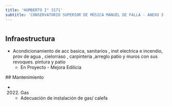 ```yaml
---
title: 'HUMBERTO I° 3171'
subtitle: 'CONSERVATORIO SUPERIOR DE MÚSICA MANUEL DE FALLA - ANEXO 3 - JIN B (EPCJC 11/06°) MAESTRO F.REYES [S] - EPC N° 11 JOSE FEDERICO MORENO'
---
```


#
## Infraestructura

* Acondicionamiento  de acc basica, sanitarios , inst electrica e incendio, prov de agua , cielorraso   , carpinteria ,arreglo patio y  muros con sus revoques. pintura  y patio 
    + En Proyecto - Mejora Edilicia 


 ## Mantenimiento

*  (2022) Gas 
    + Adecuación de instalación de gas/ calefa







